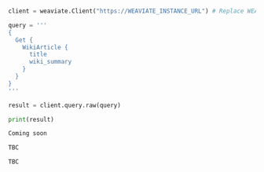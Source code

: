 
<Tabs groupId="languages">
<TabItem value="py" label="Python">

```python

client = weaviate.Client("https://WEAVIATE_INSTANCE_URL") # Replace WEAVIATE_INSTANCE_URL with your instance URL

query = '''
{
  Get {
    WikiArticle {
      title
      wiki_summary
    }
  }
}
'''

result = client.query.raw(query)

print(result)
```

</TabItem>
<TabItem value="js" label="JS/TS Client v2">

```js
Coming soon
```

</TabItem>
<TabItem value="go" label="Go">

```go
TBC
```

</TabItem>
<TabItem value="java" label="Java">

```java
TBC
```

</TabItem>
</Tabs>
